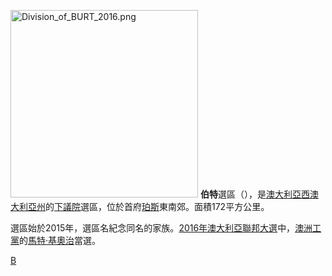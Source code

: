 [[File:Division_of_BURT_2016.png|300px]]
'''伯特'''選區（{{lang-en|Division of Burt}}），是[[澳大利亞|澳大利亞]][[西澳大利亞州|西澳大利亞州]]的[[澳大利亞下議院|下議院]]選區，位於首府[[珀斯|珀斯]]東南郊。面積172平方公里。

選區始於2015年，選區名紀念同名的家族。[[2016年澳大利亞聯邦大選|2016年澳大利亞聯邦大選]]中，[[澳洲工黨|澳洲工黨]]的[[馬特‧基奧治|馬特‧基奧治]]當選。
[[Category:澳大利亞國會選區|B]]